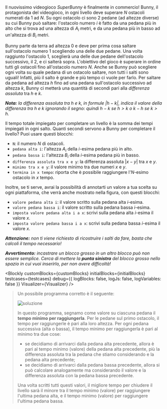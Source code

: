 
Il nuovissimo videogioco _SuperBunny_ è finalmente in commercio! Bunny, il protagonista del videogioco, in ogni livello deve superare $N$ ostacoli numerati da $1$ ad $N$.
Su ogni ostacolo ci sono $2$ pedane (ad altezze diverse) su cui Bunny può saltare: l'ostacolo numero $i$ è fatto da una pedana più in alto che si trova ad una altezza di $A_i$ metri, e da una pedana più in basso ad un'altezza di $B_i$ metri.

Bunny parte da terra ad altezza $0$ e deve per prima cosa saltare sull'ostacolo numero $1$ scegliendo una delle due pedane. Una volta raggiunto l'ostacolo $1$, sceglierà una delle due pedane dell'ostacolo successivo, il $2$, e ci salterà sopra.
L'obiettivo del gioco è superare in ordine tutti gli ostacoli fino all'ostacolo numero $N$. Anche se Bunny può scegliere ogni volta su quale pedana di un ostacolo saltare, non tutti i salti sono uguali!
Infatti, più il salto è grande e più tempo ci vuole per farlo. Per saltare da pedana ad altezza $h$ fino ad una pedana sull'ostacolo successivo ad altezza $k$, Bunny ci metterà una quantità di secondi pari alla _differenza assoluta_ tra $h$ e $k$.

_**Nota:** la differenza assoluta tra $h$ e $k$, in formule $|h - k|$, indica il valore della differenza tra $h$ e $k$ ignorando il segno: quindi $h - k$ se $h > k$ o $k - h$ se $k > h$._

Il tempo totale impiegato per completare un livello è la somma dei tempi impiegati in ogni salto. Quanti secondi servono a Bunny per completare il livello?
Puoi usare questi blocchi:

- `N`: il numero $N$ di ostacoli.
- `pedana alta i`: l'altezza $A_i$ della $i$-esima pedana più in alto.
- `pedana bassa i`: l'altezza $B_i$ della $i$-esima pedana più in basso.
- `differenza assoluta tra x e y`: la differenza assoluta $|x - y|$ tra $x$ e $y$.
- `minimo tra x e y`: il valore minimo tra due numeri $x$ e $y$.
- `termina in x tempo`: riporta che è possibile raggiungere l'$N$-esimo ostacolo in $x$ tempo.

Inoltre, se ti serve, avrai la possibilità di annotarti un valore a tua scelta su ogni piattaforma, che verrà anche mostrato nella figura, con questi blocchi:

- `valore pedana alta i`: il valore scritto sulla pedana alta $i$-esima.
- `valore pedana bassa i`: il valore scritto sulla pedana bassa $i$-esima.
- `imposta valore pedana alta i a x`: scrivi sulla pedana alta $i$-esima il valore $x$.
- `imposta valore pedana bassa i a x`: scrivi sulla pedana bassa $i$-esima il valore $x$.

_**Attenzione:** non ti viene richiesto di ricostruire i salti da fare, basta che calcoli il tempo necessario!_

_**Avvertimento:** incastrare un blocco grosso in un altro blocco può non essere semplice. Cerca di mettere la **punta sinistra** del blocco grosso nello spazio in cui vuoi inserirlo, per non avere difficoltà!_

<Blockly
  customBlocks={customBlocks}
  initialBlocks={initialBlocks}
  testcases={testcases}
  debug={{ logBlocks: false, logJs: false, logVariables: false }}
  Visualizer={Visualizer}
/>

> Un possibile programma corretto è il seguente:
>
> ![soluzione](sol.png)
>
> In questo programma, segnamo come valore su ciascuna pedana il **tempo minimo per raggiungerla**.
> Per le pedane sul primo ostacolo, il tempo per raggiungerle è pari alla loro altezza.
> Per ogni pedana successiva (alta o bassa), il tempo minimo per raggiungerla è pari al minimo tra due cose:
>
> - se decidiamo di arrivarci dalla pedana alta precedente, allora è pari al tempo minimo (valore) della pedana alta precedente, più la differenza assoluta tra la pedana che stiamo considerando e la pedana alta precedente;
> - se decidiamo di arrivarci dalla pedana bassa precedente, allora si può calcolare analogamente ma considerando il valore e la differenza assoluta con la pedana bassa precedente.
>
> Una volta scritti tutti questi valori, il migliore tempo per chiudere il livello sarà il minore
> tra il tempo minimo (valore) per raggiungere l'ultima pedana alta, e il tempo minimo (valore)
> per raggiungere l'ultima pedana bassa.
